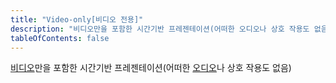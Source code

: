 ```yaml
---
title: "Video-only[비디오 전용]"
description: "비디오만을 포함한 시간기반 프레젠테이션(어떠한 오디오나 상호 작용도 없음)"
tableOfContents: false
---
```



[비디오](./video "움직이거나 순서화된 그림이나 사진에 관한 기술")만을 포함한 시간기반 프레젠테이션(어떠한 [오디오](./audio "음향 재생 기술")나 상호 작용도 없음)
